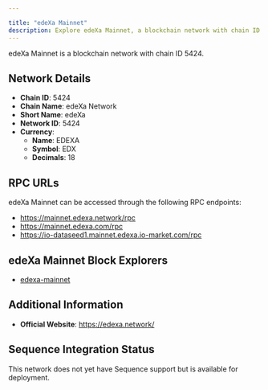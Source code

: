 ```yaml
---

title: "edeXa Mainnet"
description: Explore edeXa Mainnet, a blockchain network with chain ID 5424. Learn about its native currency, EDEXA, and how to interact with the network.
---
```




edeXa Mainnet is a blockchain network with chain ID 5424.

## Network Details

- **Chain ID**: 5424
- **Chain Name**: edeXa Network
- **Short Name**: edeXa
- **Network ID**: 5424
- **Currency**: 
  - **Name**: EDEXA
  - **Symbol**: EDX
  - **Decimals**: 18

## RPC URLs

edeXa Mainnet can be accessed through the following RPC endpoints:

- https://mainnet.edexa.network/rpc
- https://mainnet.edexa.com/rpc
- https://io-dataseed1.mainnet.edexa.io-market.com/rpc

## edeXa Mainnet Block Explorers

- [edexa-mainnet](https://explorer.edexa.network)

## Additional Information

- **Official Website**: https://edexa.network/

## Sequence Integration Status

This network does not yet have Sequence support but is available for deployment.
